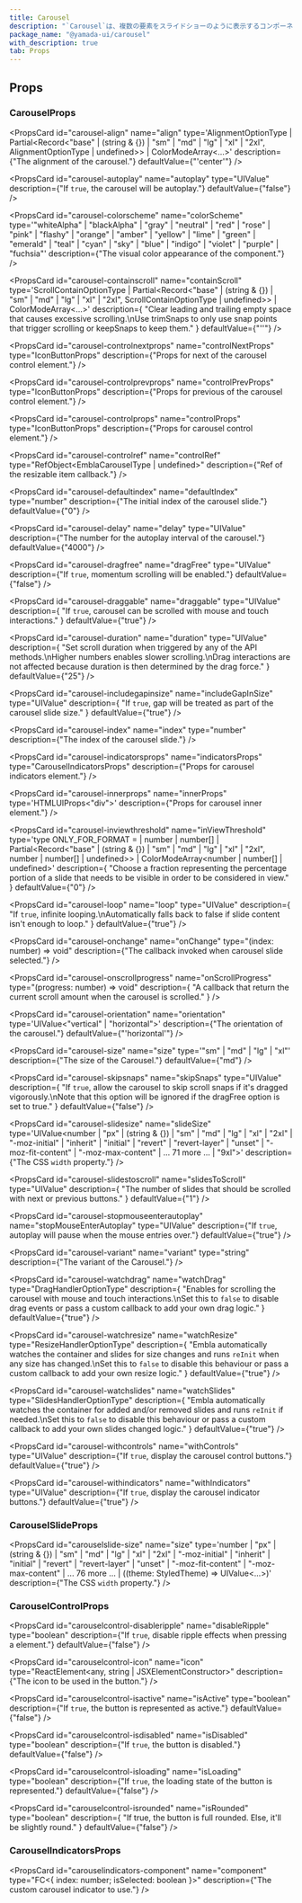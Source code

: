```yaml
---
title: Carousel
description: "`Carousel`は、複数の要素をスライドショーのように表示するコンポーネントです。"
package_name: "@yamada-ui/carousel"
with_description: true
tab: Props
---
```


## Props

### CarouselProps

<PropsCard
  id="carousel-align"
  name="align"
  type='AlignmentOptionType | Partial<Record<"base" | (string & {}) | "sm" | "md" | "lg" | "xl" | "2xl", AlignmentOptionType | undefined>> | ColorModeArray<...>'
  description={"The alignment of the carousel."}
  defaultValue={"'center'"}
/>

<PropsCard
  id="carousel-autoplay"
  name="autoplay"
  type="UIValue<boolean>"
  description={"If `true`, the carousel will be autoplay."}
  defaultValue={"false"}
/>

<PropsCard
  id="carousel-colorscheme"
  name="colorScheme"
  type='"whiteAlpha" | "blackAlpha" | "gray" | "neutral" | "red" | "rose" | "pink" | "flashy" | "orange" | "amber" | "yellow" | "lime" | "green" | "emerald" | "teal" | "cyan" | "sky" | "blue" | "indigo" | "violet" | "purple" | "fuchsia"'
  description={"The visual color appearance of the component."}
/>

<PropsCard
  id="carousel-containscroll"
  name="containScroll"
  type='ScrollContainOptionType | Partial<Record<"base" | (string & {}) | "sm" | "md" | "lg" | "xl" | "2xl", ScrollContainOptionType | undefined>> | ColorModeArray<...>'
  description={
    "Clear leading and trailing empty space that causes excessive scrolling.\nUse trimSnaps to only use snap points that trigger scrolling or keepSnaps to keep them."
  }
  defaultValue={"''"}
/>

<PropsCard
  id="carousel-controlnextprops"
  name="controlNextProps"
  type="IconButtonProps"
  description={"Props for next of the carousel control element."}
/>

<PropsCard
  id="carousel-controlprevprops"
  name="controlPrevProps"
  type="IconButtonProps"
  description={"Props for previous of the carousel control element."}
/>

<PropsCard
  id="carousel-controlprops"
  name="controlProps"
  type="IconButtonProps"
  description={"Props for carousel control element."}
/>

<PropsCard
  id="carousel-controlref"
  name="controlRef"
  type="RefObject<EmblaCarouselType | undefined>"
  description={"Ref of the resizable item callback."}
/>

<PropsCard
  id="carousel-defaultindex"
  name="defaultIndex"
  type="number"
  description={"The initial index of the carousel slide."}
  defaultValue={"0"}
/>

<PropsCard
  id="carousel-delay"
  name="delay"
  type="UIValue<number>"
  description={"The number for the autoplay interval of the carousel."}
  defaultValue={"4000"}
/>

<PropsCard
  id="carousel-dragfree"
  name="dragFree"
  type="UIValue<boolean>"
  description={"If `true`, momentum scrolling will be enabled."}
  defaultValue={"false"}
/>

<PropsCard
  id="carousel-draggable"
  name="draggable"
  type="UIValue<boolean>"
  description={
    "If `true`, carousel can be scrolled with mouse and touch interactions."
  }
  defaultValue={"true"}
/>

<PropsCard
  id="carousel-duration"
  name="duration"
  type="UIValue<number>"
  description={
    "Set scroll duration when triggered by any of the API methods.\nHigher numbers enables slower scrolling.\nDrag interactions are not affected because duration is then determined by the drag force."
  }
  defaultValue={"25"}
/>

<PropsCard
  id="carousel-includegapinsize"
  name="includeGapInSize"
  type="UIValue<boolean>"
  description={
    "If `true`, gap will be treated as part of the carousel slide size."
  }
  defaultValue={"true"}
/>

<PropsCard
  id="carousel-index"
  name="index"
  type="number"
  description={"The index of the carousel slide."}
/>

<PropsCard
  id="carousel-indicatorsprops"
  name="indicatorsProps"
  type="CarouselIndicatorsProps"
  description={"Props for carousel indicators element."}
/>

<PropsCard
  id="carousel-innerprops"
  name="innerProps"
  type='HTMLUIProps<"div">'
  description={"Props for carousel inner element."}
/>

<PropsCard
  id="carousel-inviewthreshold"
  name="inViewThreshold"
  type='type ONLY_FOR_FORMAT =
  | number
  | number[]
  | Partial<Record<"base" | (string & {}) | "sm" | "md" | "lg" | "xl" | "2xl",
        number | number[] | undefined>>
  | ColorModeArray<number | number[] | undefined>'
  description={
    "Choose a fraction representing the percentage portion of a slide that needs to be visible in order to be considered in view."
  }
  defaultValue={"0"}
/>

<PropsCard
  id="carousel-loop"
  name="loop"
  type="UIValue<boolean>"
  description={
    "If `true`, infinite looping.\nAutomatically falls back to false if slide content isn't enough to loop."
  }
  defaultValue={"true"}
/>

<PropsCard
  id="carousel-onchange"
  name="onChange"
  type="(index: number) => void"
  description={"The callback invoked when carousel slide selected."}
/>

<PropsCard
  id="carousel-onscrollprogress"
  name="onScrollProgress"
  type="(progress: number) => void"
  description={
    "A callback that return the current scroll amount when the carousel is scrolled."
  }
/>

<PropsCard
  id="carousel-orientation"
  name="orientation"
  type='UIValue<"vertical" | "horizontal">'
  description={"The orientation of the carousel."}
  defaultValue={"'horizontal'"}
/>

<PropsCard
  id="carousel-size"
  name="size"
  type='"sm" | "md" | "lg" | "xl"'
  description={"The size of the Carousel."}
  defaultValue={"md"}
/>

<PropsCard
  id="carousel-skipsnaps"
  name="skipSnaps"
  type="UIValue<boolean>"
  description={
    "If `true`, allow the carousel to skip scroll snaps if it's dragged vigorously.\nNote that this option will be ignored if the dragFree option is set to true."
  }
  defaultValue={"false"}
/>

<PropsCard
  id="carousel-slidesize"
  name="slideSize"
  type='UIValue<number | "px" | (string & {}) | "sm" | "md" | "lg" | "xl" | "2xl" | "-moz-initial" | "inherit" | "initial" | "revert" | "revert-layer" | "unset" | "-moz-fit-content" | "-moz-max-content" | ... 71 more ... | "9xl">'
  description={"The CSS `width` property."}
/>

<PropsCard
  id="carousel-slidestoscroll"
  name="slidesToScroll"
  type="UIValue<number>"
  description={
    "The number of slides that should be scrolled with next or previous buttons."
  }
  defaultValue={"1"}
/>

<PropsCard
  id="carousel-stopmouseenterautoplay"
  name="stopMouseEnterAutoplay"
  type="UIValue<boolean>"
  description={"If `true`, autoplay will pause when the mouse entries over."}
  defaultValue={"true"}
/>

<PropsCard
  id="carousel-variant"
  name="variant"
  type="string"
  description={"The variant of the Carousel."}
/>

<PropsCard
  id="carousel-watchdrag"
  name="watchDrag"
  type="DragHandlerOptionType"
  description={
    "Enables for scrolling the carousel with mouse and touch interactions.\nSet this to `false` to disable drag events or pass a custom callback to add your own drag logic."
  }
  defaultValue={"true"}
/>

<PropsCard
  id="carousel-watchresize"
  name="watchResize"
  type="ResizeHandlerOptionType"
  description={
    "Embla automatically watches the container and slides for size changes and runs `reInit` when any size has changed.\nSet this to `false` to disable this behaviour or pass a custom callback to add your own resize logic."
  }
  defaultValue={"true"}
/>

<PropsCard
  id="carousel-watchslides"
  name="watchSlides"
  type="SlidesHandlerOptionType"
  description={
    "Embla automatically watches the container for added and/or removed slides and runs `reInit` if needed.\nSet this to `false` to disable this behaviour or pass a custom callback to add your own slides changed logic."
  }
  defaultValue={"true"}
/>

<PropsCard
  id="carousel-withcontrols"
  name="withControls"
  type="UIValue<boolean>"
  description={"If `true`, display the carousel control buttons."}
  defaultValue={"true"}
/>

<PropsCard
  id="carousel-withindicators"
  name="withIndicators"
  type="UIValue<boolean>"
  description={"If `true`, display the carousel indicator buttons."}
  defaultValue={"true"}
/>

### CarouselSlideProps

<PropsCard id="carouselslide-index" name="index" type="number" />

<PropsCard
  id="carouselslide-size"
  name="size"
  type='number | "px" | (string & {}) | "sm" | "md" | "lg" | "xl" | "2xl" | "-moz-initial" | "inherit" | "initial" | "revert" | "revert-layer" | "unset" | "-moz-fit-content" | "-moz-max-content" | ... 76 more ... | ((theme: StyledTheme) => UIValue<...>)'
  description={"The CSS `width` property."}
/>

### CarouselControlProps

<PropsCard
  id="carouselcontrol-disableripple"
  name="disableRipple"
  type="boolean"
  description={"If `true`, disable ripple effects when pressing a element."}
  defaultValue={"false"}
/>

<PropsCard
  id="carouselcontrol-icon"
  name="icon"
  type="ReactElement<any, string | JSXElementConstructor<any>>"
  description={"The icon to be used in the button."}
/>

<PropsCard
  id="carouselcontrol-isactive"
  name="isActive"
  type="boolean"
  description={"If `true`, the button is represented as active."}
  defaultValue={"false"}
/>

<PropsCard
  id="carouselcontrol-isdisabled"
  name="isDisabled"
  type="boolean"
  description={"If `true`, the button is disabled."}
  defaultValue={"false"}
/>

<PropsCard
  id="carouselcontrol-isloading"
  name="isLoading"
  type="boolean"
  description={"If `true`, the loading state of the button is represented."}
  defaultValue={"false"}
/>

<PropsCard
  id="carouselcontrol-isrounded"
  name="isRounded"
  type="boolean"
  description={
    "If true, the button is full rounded. Else, it'll be slightly round."
  }
  defaultValue={"false"}
/>

### CarouselIndicatorsProps

<PropsCard
  id="carouselindicators-component"
  name="component"
  type="FC<{ index: number; isSelected: boolean }>"
  description={"The custom carousel indicator to use."}
/>
